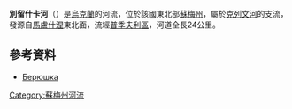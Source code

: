 '''別留什卡河'''（{{lang-uk|Берюшка}}）是[[烏克蘭|烏克蘭]]的河流，位於該國東北部[[蘇梅州|蘇梅州]]，屬於[[克列文河|克列文河]]的支流，發源自[[馬盧什涅|馬盧什涅]]東北面，流經[[普季夫利區|普季夫利區]]，河道全長24公里。

==參考資料==
* [http://www.menr.gov.ua/media/files/4Pasport2008_sumy.doc Берюшка]{{dead link|date=2017年11月 |bot=InternetArchiveBot |fix-attempted=yes }}

{{DEFAULTSORT:Берюшка}}
[[Category:蘇梅州河流|Category:蘇梅州河流]]


{{Ukraine-river-stub}}